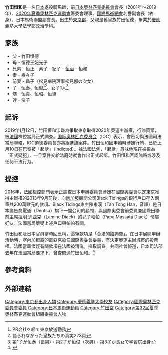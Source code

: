 {{rough translation}}
{{Infobox Officeholder
| name  =竹田 恆和
| original_name = 
| native_name_lang = 
| image =  Tsunekazu Takeda 1964.jpg
| imagesize = 
| caption = 1964年的竹田恒和
| country = {{JPN}}
| office = {{JPN}}第4任[[日本奧林匹克委員會|日本奧林匹克委員會]]會長
| term_start = 2001年10月24日
| term_end = 2019年6月27日
| predecessor = {{link-ja|八木祐四郎|八木祐四郎}}
| successor = [[山下泰裕|山下泰裕]]
| birth_date = {{birth date and age|1947|11|1}}
| birth_place = {{JPN}}[[東京都|東京都]]
| death_date = 
| death_place = 
| native_place = 
| parents = [[竹田恒德|竹田恒德]]（父）<br>{{link-ja|竹田光子|恒徳王妃光子}}（母）
| relatives = [[竹田宮恒久王|竹田宮恒久王]]（祖父）<br>[[恆久王妃昌子內親王|恆久王妃昌子內親王]]（祖母）<br>{{link-ja|三条公輝|三条公輝}}（外祖父）<br>{{link-ja|佐野禮子|佐野禮子}}（姑母）<br>{{link-ja|三条實春|三条実春}}（舅父）<br>{{link-ja|德川義寬|徳川義寛}}（姨父）<br>{{link-ja|竹田恒正|竹田恒正}}（兄）<br>{{link-ja|渡邊紀子|渡辺紀子}}（姊）<br>[[竹田恒治|竹田恒治]]（兄）
| children = {{link-ja|竹田恒泰|竹田恒泰}}（長子）<br>竹田恒俊（次子）
| spouse = 竹田昌子
| party = 
| occupation = [[馬術|馬術]][[運動員|運動員]]
| alma_mater   = [[慶應義塾大學|慶應義塾大學]]法学部政治学科
| website      = 
}}
'''竹田恒和'''{{BD|1947年|11月1日||}}是一名[[日本|日本]]退役騎馬師，前[[日本奧林匹克委員會|日本奧林匹克委員會]]會長（2001年～2019年）、[[2020年夏季奧林匹克運動會|2020年夏季奧林匹克運動會]]籌委會理事、[[國際馬術總會|國際馬術總會]]名譽副會長（終身）、日本馬術聯盟副會長。出生於[[東京都|東京都]]，父親是舊皇族竹田恒德，畢業於[[慶應義塾大學|慶應義塾大學]]法學部政治學科。

== 家族 ==
* 父 - 竹田恒德
* 母 - 恒德王妃光子
* 兄弟 - 恒正 - 素子 - 紀子 - [[竹田恒治|恒治]] - 恒和
* 妻 - 寿々子　
* 前妻 - 昌子（松見病院理事松見郁の次女）
* 子 - 恒泰、恒俊<ref>PR会社を経て東京放送勤務</ref><ref>語られなかった皇族たちの真実223頁</ref>、女子1人<ref>第1子が恒泰（長男）・第2子が恒俊（次男）・第3子が長女で学習院出身</ref>
* 甥 - 恒貴、恒昭、恒智
* 姪 - 浩子

== 起诉 ==
2019年1月12日，竹田恒和涉嫌為爭取東京取得2020年奧運主辦權，行賄買票，被[[法国|法國]]檢控當局正式調查。[[国际奥林匹克委员会|国际奥林匹克委员会]]（IOC）表示，會密切與法國司法當局聯絡，IOC道德委員會亦將跟進該案件。竹田恒和因申奧時涉嫌行賄，已於上月10日在巴黎被「起訴」（indicted）。據法國法例，「起訴」意味他現在被視為「正式疑犯」，一旦案件交給法庭時就會作出正式起訴。竹田恒和否認賄賂或涉及任何不法行为。

== 提控 ==
2016年，法國檢控部門表示正調查日本申奧委員會涉嫌在國際奧委會決定東京獲得主辦權的2013年9月前後，向[[新加坡|新加坡]]顧問公司Black Tidings的銀行戶口存入兩筆共200萬歐元的款項。Black Tidings東主陳東漢（Tan Tong Han，音譯）是日本廣告商電通（Dentsu）旗下一間公司的顧問，與國際奧委會前委員兼國際田聯前主席[[拉明·迪亚克|拉明·迪亚克]]（Lamine Diack）的兒子帕帕（Papa Massata Diack）份屬好友，法國當局懷疑上述戶口與帕帕有關。

竹田恒和及日本官員當時回應稱，這筆款項是「合法的諮詢費」。在日本展開申辦活動時，塞內加爾裔的戴亞克擔任國際奧委會委員，有決定奧運主辦城市的投票權。法國當局懷疑有關款項在法國被清洗，採取調查。共同社曾報道，日本司法部去年在法國當局要求下，曾查問過竹田恒和。<ref>{{Cite news|url=http://www.mingpaocanada.com/tor/htm/News/20190112/ttab1_r.htm|title=2020主辦權涉賄賂 法查日奧委主席涉款200萬歐元 竹田恒和否認犯法|date=2019-01-12|work=明报}}</ref>

== 參考資料 ==
{{Reflist}}

== 外部連結 ==

{{DEFAULTSORT:Takeda Tsunekazu}}

[[Category:東京都出身人物|Category:東京都出身人物]]
[[Category:慶應義塾大學校友|Category:慶應義塾大學校友]]
[[Category:國際奧林匹克委員會委員|Category:國際奧林匹克委員會委員]]
[[Category:日本馬術運動員|Category:日本馬術運動員]]
[[Category:竹田宮|Category:竹田宮]]
[[Category:第32屆夏季奧林匹克運動會組織委員會人物|Category:第32屆夏季奧林匹克運動會組織委員會人物]]